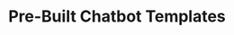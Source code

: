 ---
title: "Pre-Built Chatbot Templates"
description: "This page contains all the necessary information regrading using the pre built chatbot templates provided by  Convertalk"
---